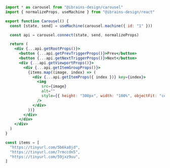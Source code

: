 ```jsx
import * as carousel from "@ibrains-design/carousel"
import { normalizeProps, useMachine } from "@ibrains-design/react"

export function Carousel() {
  const [state, send] = useMachine(carousel.machine({ id: "1" }))

  const api = carousel.connect(state, send, normalizeProps)

  return (
    <div {...api.getRootProps()}>
      <button {...api.getPrevTriggerProps()}>Prev</button>
      <button {...api.getNextTriggerProps()}>Next</button>
      <div {...api.getViewportProps()}>
        <div {...api.getItemGroupProps()}>
          {items.map((image, index) => (
            <div {...api.getItemProps({ index })} key={index}>
              <img
                src={image}
                alt=""
                style={{ height: "300px", width: "100%", objectFit: "cover" }}
              />
            </div>
          ))}
        </div>
      </div>
    </div>
  )
}

const items = [
  "https://tinyurl.com/5b6ka8jd",
  "https://tinyurl.com/7rmccdn5",
  "https://tinyurl.com/59jxz9uu",
]
```
